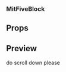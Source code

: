 
<Meta
  title="Pages/Mit Report/MitFiveBlock"
  component={MitFiveBlock}
/>

### MitFiveBlock

## Props

<Props of={MitFiveBlock} />

## Preview

<Preview>
  <Story name="MitFiveBlock">
    <div className='h-[1000px]'>do scroll down please</div>
    <HeroBlock
      title='ML’s business impact is limited by difficulties managing its end-to-end lifecycle'
      body='The most significant challenge, according to 55% of respondents, is the lack of a central place to store and discover ML models.'
      index='03'
      direction='left'
    >
      <MitFiveBlock />
    </HeroBlock>
  </Story>
</Preview>
